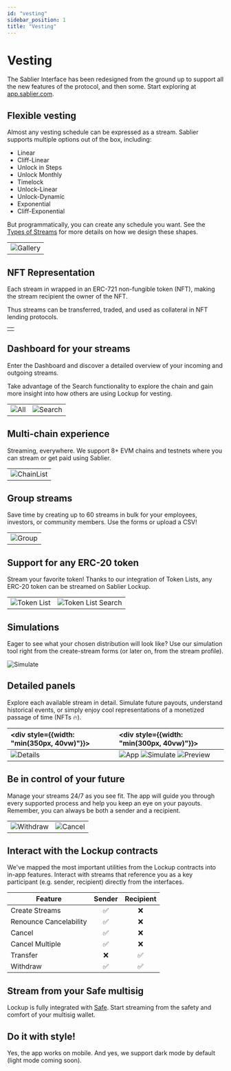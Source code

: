 ```yaml
---
id: "vesting"
sidebar_position: 1
title: "Vesting"
---
```


# Vesting


The Sablier Interface has been redesigned from the ground up to support all the new features of the protocol, and then
some. Start exploring at [app.sablier.com](https://app.sablier.com).

## Flexible vesting

Almost any vesting schedule can be expressed as a stream. Sablier supports multiple options out of the box, including:

- Linear
- Cliff-Linear
- Unlock in Steps
- Unlock Monthly
- Timelock
- Unlock-Linear
- Unlock-Dynamic
- Exponential
- Cliff-Exponential

But programmatically, you can create any schedule you want. See the [Types of Streams](/concepts/lockup/stream-types)
for more details on how we design these shapes.

|                                        |
| -------------------------------------- |
| ![Gallery](/screenshots/gallery-2.png) |

## NFT Representation

Each stream in wrapped in an ERC-721 non-fungible token (NFT), making the stream recipient the owner of the NFT.

Thus streams can be transferred, traded, and used as collateral in NFT lending protocols.

|                                     |
| ----------------------------------- |
| <NFTSVG height={500} width={500} /> |

## Dashboard for your streams

Enter the Dashboard and discover a detailed overview of your incoming and outgoing streams.

Take advantage of the Search functionality to explore the chain and gain more insight into how others are using Lockup
for vesting.

|                                        |                                              |
| -------------------------------------- | -------------------------------------------- |
| ![All](/screenshots/dashboard-all.png) | ![Search](/screenshots/dashboard-search.png) |

## Multi-chain experience

Streaming, everywhere. We support 8+ EVM chains and testnets where you can stream or get paid using Sablier.

|                                           |
| ----------------------------------------- |
| ![ChainList](/screenshots/chain-list.png) |

## Group streams

Save time by creating up to 60 streams in bulk for your employees, investors, or community members. Use the forms or
upload a CSV!

|                                         |
| --------------------------------------- |
| ![Group](/screenshots/create-group.png) |

## Support for any ERC-20 token

Stream your favorite token! Thanks to our integration of Token Lists, any ERC-20 token can be streamed on Sablier
Lockup.

|                                                |                                                         |
| ---------------------------------------------- | ------------------------------------------------------- |
| ![Token List](/screenshots/tokenlist-home.png) | ![Token List Search](/screenshots/tokenlist-search.png) |

## Simulations

Eager to see what your chosen distribution will look like? Use our simulation tool right from the create-stream forms
(or later on, from the stream profile).

![Simulate](/screenshots/simulation.png)

## Detailed panels

Explore each available stream in detail. Simulate future payouts, understand historical events, or simply enjoy cool
representations of a monetized passage of time (NFTs 🔥).

| <div style={{width: "min(350px, 40vw)"}}></div> | <div style={{width: "min(300px, 40vw)"}}></div>                                                                       |
| :---------------------------------------------- | :-------------------------------------------------------------------------------------------------------------------- |
| ![Details](/screenshots/details.png)            | ![App](/screenshots/stream-profile.png) ![Simulate](/screenshots/simulation.png) ![Preview](/screenshots/preview.png) |

## Be in control of your future

Manage your streams 24/7 as you see fit. The app will guide you through every supported process and help you keep an eye
on your payouts. Remember, you can always be both a sender and a recipient.

|                                              |                                          |
| -------------------------------------------- | ---------------------------------------- |
| ![Withdraw](/screenshots/cover-withdraw.png) | ![Cancel](/screenshots/cover-cancel.png) |

## Interact with the Lockup contracts

We've mapped the most important utilities from the Lockup contracts into in-app features. Interact with streams that
reference you as a key participant (e.g. sender, recipient) directly from the interfaces.

| Feature                | Sender | Recipient |
| ---------------------- | :----: | :-------: |
| Create Streams         |   ✅   |    ❌     |
| Renounce Cancelability |   ✅   |    ❌     |
| Cancel                 |   ✅   |    ❌     |
| Cancel Multiple        |   ✅   |    ❌     |
| Transfer               |   ❌   |    ✅     |
| Withdraw               |   ✅   |    ✅     |

## Stream from your Safe multisig

Lockup is fully integrated with [Safe](https://safe.global). Start streaming from the safety and comfort of your
multisig wallet.

## Do it with style!

Yes, the app works on mobile. And yes, we support dark mode by default (light mode coming soon).
